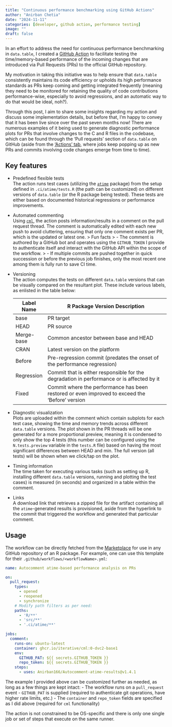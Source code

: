 ```yaml
---
title: "Continuous performance benchmarking using GitHub Actions"
author: "Anirban Chetia"
date: "2024-11-11"
categories: [developer, github action, performance testing]
image: ""
draft: false
---
```


In an effort to address the need for continuous performance benchmarking in `data.table`, I created a [GitHub Action](https://github.com/Anirban166/Autocomment-atime-results/blob/main/action.yml) to facilitate testing the time/memory-based performance of the incoming changes that are introduced via Pull Requests (PRs) to the official GitHub repository.

My motivation in taking this initiative was to help ensure that `data.table` consistently maintains its code efficiency or upholds its high performance standards as PRs keep coming and getting integrated frequently (meaning they need to be monitored for retaining the quality of code contributions performance-wise, especially to avoid regressions, and an automatic way to do that would be ideal, noh?).

Through this post, I aim to share some insights regarding my action and discuss some implementation details, but before that, I'm happy to convey that it has been live since over the past seven months now! There are numerous examples of it being used to generate diagnostic performance plots for PRs that involve changes to the C and R files in the codebase, which can be found through the 'Pull requests' section of `data.table` on GitHub (aside from the ['Actions' tab](https://github.com/Rdatatable/data.table/actions/workflows/performance-tests.yml), where jobs keep popping up as new PRs and commits involving code changes emerge from time to time).

## Key features

- Predefined flexible tests <br>
  The action runs test cases (utilizing the [`atime`](https://github.com/tdhock/atime) package) from the setup defined in `.ci/atime/tests.R` (the path can be customized) on different versions of `data.table` (or the R package being tested). These tests are either based on documented historical regressions or performance improvements.

- Automated commenting <br>
  Using [`cml`](https://github.com/iterative/cml), the action posts information/results in a comment on the pull request thread. The comment is automatically edited with each new push to avoid cluttering, ensuring that only one comment exists per PR, which is the updated or latest one. 
  > Fun facts
  > - The comment is authored by a GitHub bot and operates using the `GITHUB_TOKEN` I provide to authenticate itself and interact with the GitHub API within the scope of the workflow.
  > - If multiple commits are pushed together in quick succession or before the previous job finishes, only the most recent one among them is fully run to save CI time.

- Versioning <br>
  The action computes the tests on different `data.table` versions that can be visually compared on the resultant plot. These include various labels, as enlisted in the table below:

  | Label Name | R Package Version Description                                                                  |
  |------------|------------------------------------------------------------------------------------------------|
  | base       | PR target                                                                                      |
  | HEAD       | PR source                                                                                      |
  | Merge-base | Common ancestor between base and HEAD                                                          |
  | CRAN       | Latest version on the platform                                                                 |
  | Before     | Pre-regression commit (predates the onset of the performance regression)                       |
  | Regression | Commit that is either responsible for the degradation in performance or is affected by it      |
  | Fixed      | Commit where the performance has been restored or even improved to exceed the 'Before' version |

- Diagnostic visualization <br>
  Plots are uploaded within the comment which contain subplots for each test case, showing the time and memory trends across different `data.table` versions. The plot shown in the PR threads will be one generated for a more proportional preview, meaning it is condensed to only show the top 4 tests (this number can be configured using the `N.tests.preview` variable in the `tests.R` file) based on having the most significant differences between HEAD and min. The full version (all tests) will be shown when we click/tap on the plot.

- Timing information <br>
  The time taken for executing various tasks (such as setting up R, installing different `data.table` versions, running and plotting the test cases) is measured (in seconds) and organized in a table within the comment.

- Links <br>
  A download link that retrieves a zipped file for the artifact containing all the `atime`-generated results is provisioned, aside from the hyperlink to the commit that triggered the workflow and generated that particular comment.

## Usage

The workflow can be directly fetched from the [Marketplace](https://github.com/marketplace/actions/autocomment-atime-results) for use in any GitHub repository of an R package. For example, one can use this template for their `.github/workflows/<workflowName>.yml`:

```yml
name: Autocomment atime-based performance analysis on PRs

on:
  pull_request:
    types:
      - opened
      - reopened
      - synchronize
    # Modify path filters as per need:
    paths:
      - 'R/**'
      - 'src/**'
      - '.ci/atime/**'

jobs:
  comment:
    runs-on: ubuntu-latest
    container: ghcr.io/iterative/cml:0-dvc2-base1
    env:
      GITHUB_PAT: ${{ secrets.GITHUB_TOKEN }}
      repo_token: ${{ secrets.GITHUB_TOKEN }}
    steps:
      - uses: Anirban166/Autocomment-atime-results@v1.4.1
```
The example I provided above can be customized further as needed, as long as a few things are kept intact:
- The workflow runs on a `pull_request` event
- `GITHUB_PAT` is supplied (required to authenticate git operations, have higher rate limits, etc.)
- The `container` and `repo_token` fields are specified as I did above (required for `cml` functionality)

::: callout-note
The action is not constrained to be OS-specific and there is only one single job or set of steps that execute on the same runner.
:::
